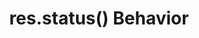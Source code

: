 ---
id: "express_med_003"
questionType: "MULTIPLE_CHOICE"
title: "res.status() Behavior"
description: "What does res.status(200) do?"
difficulty: "MEDIUM"
category: "Express"
options:
  - "Sends a response immediately"
  - "Sets the HTTP status code"
  - "Ends the request"
  - "Redirects the client"
correctAnswer: 1
---